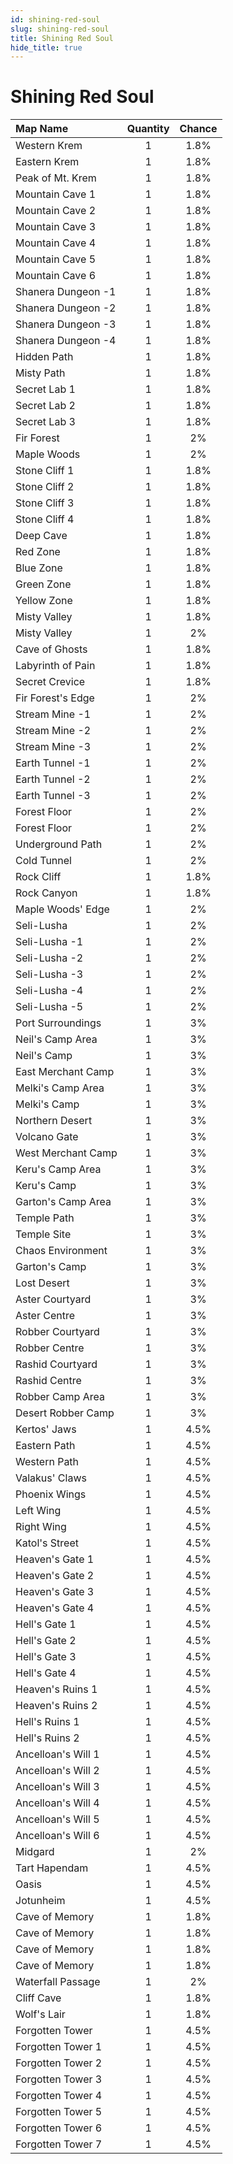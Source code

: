 ---
id: shining-red-soul
slug: shining-red-soul
title: Shining Red Soul
hide_title: true
---


# <ItemIcon iconId="2284" height="32"/> Shining Red Soul
|Map Name|Quantity|Chance|
|:--|:-:|:-:|
|Western Krem|1|1.8%|
|Eastern Krem|1|1.8%|
|Peak of Mt. Krem|1|1.8%|
|Mountain Cave 1|1|1.8%|
|Mountain Cave 2|1|1.8%|
|Mountain Cave 3|1|1.8%|
|Mountain Cave 4|1|1.8%|
|Mountain Cave 5|1|1.8%|
|Mountain Cave 6|1|1.8%|
|Shanera Dungeon -1|1|1.8%|
|Shanera Dungeon -2|1|1.8%|
|Shanera Dungeon -3|1|1.8%|
|Shanera Dungeon -4|1|1.8%|
|Hidden Path|1|1.8%|
|Misty Path|1|1.8%|
|Secret Lab 1|1|1.8%|
|Secret Lab 2|1|1.8%|
|Secret Lab 3|1|1.8%|
|Fir Forest|1|2%|
|Maple Woods|1|2%|
|Stone Cliff 1|1|1.8%|
|Stone Cliff 2|1|1.8%|
|Stone Cliff 3|1|1.8%|
|Stone Cliff 4|1|1.8%|
|Deep Cave|1|1.8%|
|Red Zone|1|1.8%|
|Blue Zone|1|1.8%|
|Green Zone|1|1.8%|
|Yellow Zone|1|1.8%|
|Misty Valley|1|1.8%|
|Misty Valley|1|2%|
|Cave of Ghosts|1|1.8%|
|Labyrinth of Pain|1|1.8%|
|Secret Crevice|1|1.8%|
|Fir Forest's Edge|1|2%|
|Stream Mine -1|1|2%|
|Stream Mine -2|1|2%|
|Stream Mine -3|1|2%|
|Earth Tunnel -1|1|2%|
|Earth Tunnel -2|1|2%|
|Earth Tunnel -3|1|2%|
|Forest Floor|1|2%|
|Forest Floor|1|2%|
|Underground Path|1|2%|
|Cold Tunnel|1|2%|
|Rock Cliff|1|1.8%|
|Rock Canyon|1|1.8%|
|Maple Woods' Edge|1|2%|
|Seli-Lusha|1|2%|
|Seli-Lusha -1|1|2%|
|Seli-Lusha -2|1|2%|
|Seli-Lusha -3|1|2%|
|Seli-Lusha -4|1|2%|
|Seli-Lusha -5|1|2%|
|Port Surroundings|1|3%|
|Neil's Camp Area|1|3%|
|Neil's Camp|1|3%|
|East Merchant Camp|1|3%|
|Melki's Camp Area|1|3%|
|Melki's Camp|1|3%|
|Northern Desert|1|3%|
|Volcano Gate|1|3%|
|West Merchant Camp|1|3%|
|Keru's Camp Area|1|3%|
|Keru's Camp|1|3%|
|Garton's Camp Area|1|3%|
|Temple Path|1|3%|
|Temple Site|1|3%|
|Chaos Environment|1|3%|
|Garton's Camp|1|3%|
|Lost Desert|1|3%|
|Aster Courtyard|1|3%|
|Aster Centre|1|3%|
|Robber Courtyard|1|3%|
|Robber Centre|1|3%|
|Rashid Courtyard|1|3%|
|Rashid Centre|1|3%|
|Robber Camp Area|1|3%|
|Desert Robber Camp|1|3%|
|Kertos' Jaws|1|4.5%|
|Eastern Path|1|4.5%|
|Western Path|1|4.5%|
|Valakus' Claws|1|4.5%|
|Phoenix Wings|1|4.5%|
|Left Wing|1|4.5%|
|Right Wing|1|4.5%|
|Katol's Street|1|4.5%|
|Heaven's Gate 1|1|4.5%|
|Heaven's Gate 2|1|4.5%|
|Heaven's Gate 3|1|4.5%|
|Heaven's Gate 4|1|4.5%|
|Hell's Gate 1|1|4.5%|
|Hell's Gate 2|1|4.5%|
|Hell's Gate 3|1|4.5%|
|Hell's Gate 4|1|4.5%|
|Heaven's Ruins 1|1|4.5%|
|Heaven's Ruins 2|1|4.5%|
|Hell's Ruins 1|1|4.5%|
|Hell's Ruins 2|1|4.5%|
|Ancelloan's Will 1|1|4.5%|
|Ancelloan's Will 2|1|4.5%|
|Ancelloan's Will 3|1|4.5%|
|Ancelloan's Will 4|1|4.5%|
|Ancelloan's Will 5|1|4.5%|
|Ancelloan's Will 6|1|4.5%|
|Midgard|1|2%|
|Tart Hapendam|1|4.5%|
|Oasis|1|4.5%|
|Jotunheim|1|4.5%|
|Cave of Memory|1|1.8%|
|Cave of Memory|1|1.8%|
|Cave of Memory|1|1.8%|
|Cave of Memory|1|1.8%|
|Waterfall Passage|1|2%|
|Cliff Cave|1|1.8%|
|Wolf's Lair|1|1.8%|
|Forgotten Tower|1|4.5%|
|Forgotten Tower 1|1|4.5%|
|Forgotten Tower 2|1|4.5%|
|Forgotten Tower 3|1|4.5%|
|Forgotten Tower 4|1|4.5%|
|Forgotten Tower 5|1|4.5%|
|Forgotten Tower 6|1|4.5%|
|Forgotten Tower 7|1|4.5%|

